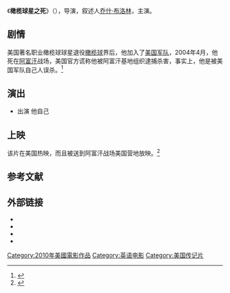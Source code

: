{{电影信息框
| 片名     = 橄榄球星之死
| 电影原名 = ''{{lang|en|The Tillman Story}}''
| 图像     = 
| 图像说明 = 
| 导演     = {{Link-en|埃米尔·巴尔-列维|Amir Bar-Lev}}
| 监制     = 
| 制片     = 
| 编剧     = 马克·孟罗
| 原著     = 
| 主演     = 帕特·提尔曼<br>理查德·提尔曼
| 配乐     = 菲利普·谢帕德
| 摄影     = 
| 剪辑     = 
| 制片商   = 
| 发行商   = 韦恩斯坦国际影业公司
| 上映日期 = {{Film date|2010|8|20|美国}}
| 片长     = 94分钟
| 产地     = {{USA}}
| 语言     = 英文
| 预算     = 
| 票房     = 
| 前集     = 
| 续集     = 
| 中国大陆片名= 
| 港澳片名 = 
| 新马片名 = 
| 台湾片名 = 
}}
《'''橄榄球星之死'''》（{{lang-en|''The Tillman Story''}}），导演{{Link-en|埃米尔·巴尔-列维|Amir Bar-Lev}}，叙述人[[喬許·布洛林|乔什·布洛林]]，主演{{Link-en|帕特·提尔曼|Pat Tillman}}。

==剧情==
美国著名职业橄榄球球星{{Link-en|帕特·提尔曼|Pat Tillman}}退役[[橄榄球|橄榄球]]界后，他加入了[[美国军队|美国军队]]，2004年4月，他死在[[阿富汗|阿富汗]]战场，美国官方谎称他被阿富汗基地组织逮捕杀害，事实上，他是被美国军队自己人误杀。<ref>{{cite web |url=http://news.163.com/05/0525/16/1KK2CB390001121S.html |title=为煽动爱国热潮 美军方编造橄榄球星"英雄"之死 |accessdate=2014-03-27 |date=2005-05-25 |work=网易}}{{Dead link|date=2020年1月 |bot=InternetArchiveBot |fix-attempted=yes }}</ref>

== 演出 ==
*{{Link-en|帕特·提尔曼|Pat Tillman}} 出演 他自己

==上映==
该片在美国热映，而且被送到阿富汗战场美国营地放映。<ref>{{cite web |url=http://tv.sohu.com/20100910/n274850025.shtml |title=《橄榄球星之死》将在阿富汗USO中心首映 |accessdate=2014-03-27 |date=2010-09-10 |work=搜狐 |archive-date=2020-04-01 |archive-url=https://web.archive.org/web/20200401165900/http://tv.sohu.com/20100910/n274850025.shtml |dead-url=no }}</ref>

==参考文献==
{{reflist}}

== 外部链接==
* {{douban}}
* {{Mtime|121188}}
*{{Official website|http://tillmanstory.com/site/}}
*{{IMDb title|1568334}}

{{DEFAULTSORT:Tillman Story}}
[[Category:2010年美國電影作品|Category:2010年美國電影作品]]
[[Category:英语电影|Category:英语电影]]
[[Category:美国传记片|Category:美国传记片]]